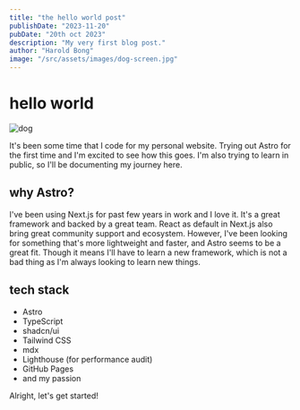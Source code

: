 ```yaml
---
title: "the hello world post"
publishDate: "2023-11-20"
pubDate: "20th oct 2023"
description: "My very first blog post."
author: "Harold Bong"
image: "/src/assets/images/dog-screen.jpg"
---
```



# hello world

<Image src={dog} alt="dog" loading="eager" />

It's been some time that I code for my personal website. Trying out Astro for the first time and I'm excited to see how this goes. I'm also trying to learn in public, so I'll be documenting my journey here.

## why Astro?

I've been using Next.js for past few years in work and I love it. It's a great framework and backed by a great team. React as default in Next.js also bring great community support and ecosystem. However, I've been looking for something that's more lightweight and faster, and Astro seems to be a great fit. Though it means I'll have to learn a new framework, which is not a bad thing as I'm always looking to learn new things.

## tech stack

- Astro
- TypeScript
- shadcn/ui
- Tailwind CSS
- mdx
- Lighthouse (for performance audit)
- GitHub Pages
- and my passion

Alright, let's get started!
